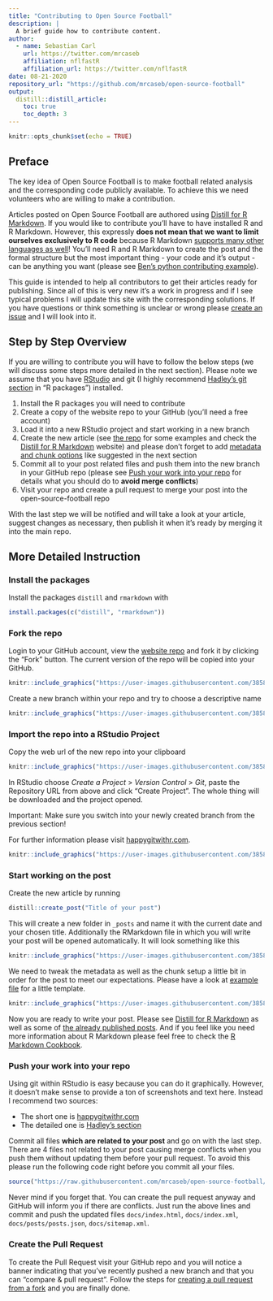 ```yaml
---
title: "Contributing to Open Source Football"
description: |
  A brief guide how to contribute content.
author:
  - name: Sebastian Carl
    url: https://twitter.com/mrcaseb
    affiliation: nflfastR
    affiliation_url: https://twitter.com/nflfastR
date: 08-21-2020
repository_url: "https://github.com/mrcaseb/open-source-football"
output:
  distill::distill_article:
    toc: true
    toc_depth: 3
---
```


```r
knitr::opts_chunk$set(echo = TRUE)
```

## Preface

The key idea of Open Source Football is to make football related analysis and
the corresponding code publicly available. To achieve this we need volunteers 
who are willing to make a contribution.

Articles posted on Open Source Football are authored using [Distill for R 
Markdown](https://rstudio.github.io/distill). If you would like to contribute
you'll have to have installed R and R Markdown. However, this expressly **does not 
mean that we want to limit ourselves exclusively to R code** because R Markdown 
[supports many other languages as well](https://bookdown.org/yihui/rmarkdown-cookbook/other-languages.html)!
You'll need R and R Markdown to create the post and the formal structure but the 
most important thing - your code and it's output - can be anything you want
(please see [Ben's python contributing example](https://mrcaseb.github.io/open-source-football/posts/2020-08-20-python-contributing-example/)).

This guide is intended to help all contributors to get their articles ready for
publishing. Since all of this is very new it's a work in progress and if I see 
typical problems I will update this site with the corresponding solutions. If 
you have questions or think something is unclear or wrong please [create an
issue](https://github.com/mrcaseb/open-source-football/issues/new) and I will
look into it.

## Step by Step Overview

If you are willing to contribute you will have to follow the below steps (we will
discuss some steps more detailed in the next section). Please note we assume that
you have [RStudio](https://rstudio.com/) and git (I highly recommend [Hadley's
git section](http://r-pkgs.had.co.nz/git.html) in "R packages") installed. 

1. Install the R packages you will need to contribute
1. Create a copy of the website repo to your GitHub (you'll need a free account)
1. Load it into a new RStudio project and start working in a new branch
1. Create the new article (see [the 
repo](https://github.com/mrcaseb/open-source-football/tree/master/_posts) for 
some examples and check the [Distill for R 
Markdown](https://rstudio.github.io/distill) website) and please don't forget
to add [metadata and chunk options](#start-working-on-the-post) like suggested
in the next section
1. Commit all to your post related files and push them into the new branch in 
your GitHub repo (please see [Push your work into your repo](#push-your-work-into-your-repo)
for details what you should do to **avoid merge conflicts**)
1. Visit your repo and create a pull request to merge your post into the 
open-source-football repo

With the last step we will be notified and will take a look at your article, 
suggest changes as necessary, then publish it when it’s ready by merging it into
the main repo.

## More Detailed Instruction

### Install the packages

Install the packages `distill` and `rmarkdown` with

```r
install.packages(c("distill", "rmarkdown"))
```

### Fork the repo

Login to your GitHub account, view the 
[website repo](https://github.com/mrcaseb/open-source-football) and fork it by
clicking the "Fork" button. The current version of the repo will be copied into
your GitHub.

```r
knitr::include_graphics("https://user-images.githubusercontent.com/38586519/90563320-ed936480-e1a3-11ea-90b0-9fbc00a6808b.png")
```

Create a new branch within your repo and try to choose a descriptive name

```r
knitr::include_graphics("https://user-images.githubusercontent.com/38586519/90564133-24b64580-e1a5-11ea-91cc-5e34224f63d5.png")
```

### Import the repo into a RStudio Project

Copy the web url of the new repo into your clipboard

```r
knitr::include_graphics("https://user-images.githubusercontent.com/38586519/90564521-cccc0e80-e1a5-11ea-8fd7-493f40b74cd3.png")
```

In RStudio choose *Create a Project* > *Version Control* > *Git*, paste the
Repository URL from above and click "Create Project". The whole thing will be
downloaded and the project opened. 

Important: Make sure you switch into your newly created branch from the previous
section!

For further information please visit [happygitwithr.com](https://happygitwithr.com/rstudio-git-github.html).

```r
knitr::include_graphics("https://user-images.githubusercontent.com/38586519/90626505-57028a00-e21b-11ea-847d-621083af7771.png")
```

### Start working on the post

Create the new article by running

```r
distill::create_post("Title of your post")
```

This will create a new folder in `_posts` and name it with the current date and
your chosen title. Additionally the RMarkdown file in which you will write your 
post will be opened automatically. It will look something like this

```r
knitr::include_graphics("https://user-images.githubusercontent.com/38586519/90627998-1dcb1980-e21d-11ea-8ea9-e307f81087c4.png")
```

We need to tweak the metadata as well as the chunk setup a little bit in order
for the post to meet our expectations. Please have a look at [example 
file](https://github.com/mrcaseb/open-source-football/blob/master/_sample_meta_and_options.Rmd) 
for a little template. 

```r
knitr::include_graphics("https://user-images.githubusercontent.com/38586519/90628632-3e47a380-e21e-11ea-9bae-a01ac6720026.png")
```

Now you are ready to write your post. Please see [Distill for R 
Markdown](https://rstudio.github.io/distill) as well as some of [the 
already published posts](https://github.com/mrcaseb/open-source-football/tree/master/_posts).
And if you feel like you need more information about R Markdown please feel free
to check the [R Markdown Cookbook](https://bookdown.org/yihui/rmarkdown-cookbook/).

### Push your work into your repo

Using git within RStudio is easy because you can do it graphically. However, it 
doesn't make sense to provide a ton of screenshots and text here. Instead I 
recommend two sources:

* The short one is [happygitwithr.com](https://happygitwithr.com/rstudio-git-github.html)
* The detailed one is [Hadley's section](http://r-pkgs.had.co.nz/git.html)

Commit all files **which are related to your post** and go on with the last step.
There are 4 files not related to your post causing merge conflicts when you push
them without updating them before your pull request. To avoid this please run the
following code right before you commit all your files.

```r
source("https://raw.githubusercontent.com/mrcaseb/open-source-football/master/_update_con_files.R")
```

Never mind if you forget that. You can create the pull request anyway and GitHub
will inform you if there are conflicts. Just run the above lines and commit and 
push the updated files `docs/index.html`, `docs/index.xml`, `docs/posts/posts.json`,
`docs/sitemap.xml`.


### Create the Pull Request

To create the Pull Request visit your GitHub repo and you will notice a banner
indicating that you’ve recently pushed a new branch and that you can "compare & 
pull request". Follow the steps for [creating a pull request from a fork](https://docs.github.com/en/github/collaborating-with-issues-and-pull-requests/creating-a-pull-request-from-a-fork)
and you are finally done.
